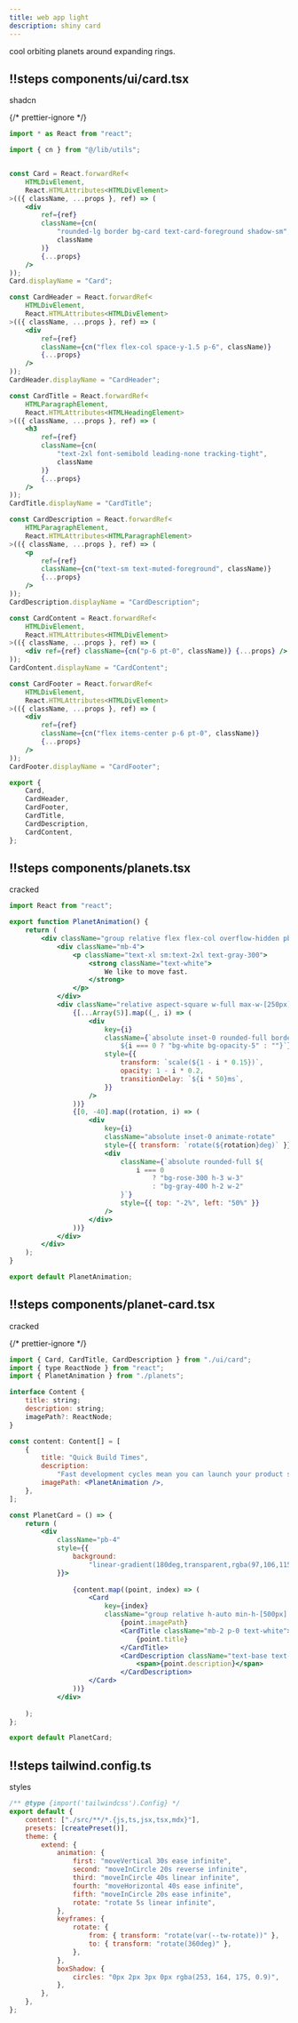 ```yaml
---
title: web app light
description: shiny card
---
```



cool orbiting planets around expanding rings.

<PreviewWrapper>
    <AboutLight />
</PreviewWrapper>
<Scrollycoding>

## !!steps components/ui/card.tsx

shadcn

{/* prettier-ignore */}
```jsx ! card.tsx
import * as React from "react";

import { cn } from "@/lib/utils";


const Card = React.forwardRef<
    HTMLDivElement,
    React.HTMLAttributes<HTMLDivElement>
>(({ className, ...props }, ref) => (
    <div
        ref={ref}
        className={cn(
            "rounded-lg border bg-card text-card-foreground shadow-sm",
            className
        )}
        {...props}
    />
));
Card.displayName = "Card";

const CardHeader = React.forwardRef<
    HTMLDivElement,
    React.HTMLAttributes<HTMLDivElement>
>(({ className, ...props }, ref) => (
    <div
        ref={ref}
        className={cn("flex flex-col space-y-1.5 p-6", className)}
        {...props}
    />
));
CardHeader.displayName = "CardHeader";

const CardTitle = React.forwardRef<
    HTMLParagraphElement,
    React.HTMLAttributes<HTMLHeadingElement>
>(({ className, ...props }, ref) => (
    <h3
        ref={ref}
        className={cn(
            "text-2xl font-semibold leading-none tracking-tight",
            className
        )}
        {...props}
    />
));
CardTitle.displayName = "CardTitle";

const CardDescription = React.forwardRef<
    HTMLParagraphElement,
    React.HTMLAttributes<HTMLParagraphElement>
>(({ className, ...props }, ref) => (
    <p
        ref={ref}
        className={cn("text-sm text-muted-foreground", className)}
        {...props}
    />
));
CardDescription.displayName = "CardDescription";

const CardContent = React.forwardRef<
    HTMLDivElement,
    React.HTMLAttributes<HTMLDivElement>
>(({ className, ...props }, ref) => (
    <div ref={ref} className={cn("p-6 pt-0", className)} {...props} />
));
CardContent.displayName = "CardContent";

const CardFooter = React.forwardRef<
    HTMLDivElement,
    React.HTMLAttributes<HTMLDivElement>
>(({ className, ...props }, ref) => (
    <div
        ref={ref}
        className={cn("flex items-center p-6 pt-0", className)}
        {...props}
    />
));
CardFooter.displayName = "CardFooter";

export {
    Card,
    CardHeader,
    CardFooter,
    CardTitle,
    CardDescription,
    CardContent,
};

```

## !!steps components/planets.tsx

cracked

```jsx ! planets.tsx
import React from "react";

export function PlanetAnimation() {
    return (
        <div className="group relative flex flex-col overflow-hidden pb-6">
            <div className="mb-4">
                <p className="text-xl sm:text-2xl text-gray-300">
                    <strong className="text-white">
                        We like to move fast.
                    </strong>
                </p>
            </div>
            <div className="relative aspect-square w-full max-w-[250px] mx-auto transition-all duration-300 ease-out group-hover:scale-110">
                {[...Array(5)].map((_, i) => (
                    <div
                        key={i}
                        className={`absolute inset-0 rounded-full border border-rose-300 transition-all duration-300 ease-out group-hover:scale-105
                            ${i === 0 ? "bg-white bg-opacity-5" : ""}`}
                        style={{
                            transform: `scale(${1 - i * 0.15})`,
                            opacity: 1 - i * 0.2,
                            transitionDelay: `${i * 50}ms`,
                        }}
                    />
                ))}
                {[0, -40].map((rotation, i) => (
                    <div
                        key={i}
                        className="absolute inset-0 animate-rotate"
                        style={{ transform: `rotate(${rotation}deg)` }}>
                        <div
                            className={`absolute rounded-full ${
                                i === 0
                                    ? "bg-rose-300 h-3 w-3"
                                    : "bg-gray-400 h-2 w-2"
                            }`}
                            style={{ top: "-2%", left: "50%" }}
                        />
                    </div>
                ))}
            </div>
        </div>
    );
}

export default PlanetAnimation;
```

## !!steps components/planet-card.tsx

cracked

{/* prettier-ignore */}
```jsx ! planet-card.tsx
import { Card, CardTitle, CardDescription } from "./ui/card";
import { type ReactNode } from "react";
import { PlanetAnimation } from "./planets";

interface Content {
    title: string;
    description: string;
    imagePath?: ReactNode;
}

const content: Content[] = [
    {
        title: "Quick Build Times",
        description:
            "Fast development cycles mean you can launch your product sooner, learn from real users, and iterate faster.",
        imagePath: <PlanetAnimation />,
    },
];

const PlanetCard = () => {
    return (
        <div
            className="pb-4"
            style={{
                background:
                    "linear-gradient(180deg,transparent,rgba(97,106,115,.12) 40%,rgba(97,106,115,.12) 60%,rgba(97,106,115,0))",
            }}>
       
                {content.map((point, index) => (
                    <Card
                        key={index}
                        className="group relative h-auto min-h-[500px] overflow-hidden rounded-2xl border-none font-corm shadow-2xl p-4">
                            {point.imagePath}
                            <CardTitle className="mb-2 p-0 text-white">
                                {point.title}
                            </CardTitle>
                            <CardDescription className="text-base text-custom-gray">
                                <span>{point.description}</span>
                            </CardDescription>
                    </Card>
                ))}
            </div>
      
    );
};

export default PlanetCard;
```

## !!steps tailwind.config.ts

styles

```js ! tailwind.config.ts
/** @type {import('tailwindcss').Config} */
export default {
    content: ["./src/**/*.{js,ts,jsx,tsx,mdx}"],
    presets: [createPreset()],
    theme: {
        extend: {
            animation: {
                first: "moveVertical 30s ease infinite",
                second: "moveInCircle 20s reverse infinite",
                third: "moveInCircle 40s linear infinite",
                fourth: "moveHorizontal 40s ease infinite",
                fifth: "moveInCircle 20s ease infinite",
                rotate: "rotate 5s linear infinite",
            },
            keyframes: {
                rotate: {
                    from: { transform: "rotate(var(--tw-rotate))" },
                    to: { transform: "rotate(360deg)" },
                },
            },
            boxShadow: {
                circles: "0px 2px 3px 0px rgba(253, 164, 175, 0.9)",
            },
        },
    },
};
```

</Scrollycoding>
